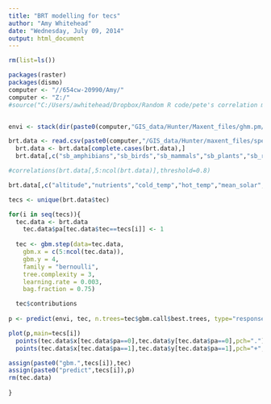 ```yaml
---
title: "BRT modelling for tecs"
author: "Amy Whitehead"
date: "Wednesday, July 09, 2014"
output: html_document
---
```



```r
rm(list=ls())

packages(raster)
packages(dismo)
computer <- "//654cw-20990/Amy/"
computer <- "Z:/"
#source("C:/Users/awhitehead/Dropbox/Random R code/pete's correlation matrix.r")


envi <- stack(dir(paste0(computer,"GIS_data/Hunter/Maxent_files/ghm.pm/environmental_data/standardised_rasters/"),pattern=".asc$",full.names=T))

brt.data <- read.csv(paste0(computer,"/GIS_data/Hunter/maxent_files/species_data/brt.data_tecs.csv"))
  brt.data <- brt.data[complete.cases(brt.data),]
  brt.data[,c("sb_amphibians","sb_birds","sb_mammals","sb_plants","sb_reptiles")] <- list(NULL)

#correlations(brt.data[,5:ncol(brt.data)],threshold=0.8)

brt.data[,c("altitude","nutrients","cold_temp","hot_temp","mean_solar","ruggedness","roughness")] <- list(NULL)

```



```r
tecs <- unique(brt.data$tec)

for(i in seq(tecs)){
  tec.data <- brt.data
    tec.data$pa[tec.data$tec==tecs[i]] <- 1
 
  tec <- gbm.step(data=tec.data, 
    gbm.x = c(5:ncol(tec.data)),
    gbm.y = 4,
    family = "bernoulli",
    tree.complexity = 3,
    learning.rate = 0.003,
    bag.fraction = 0.75)

  tec$contributions
  
p <- predict(envi, tec, n.trees=tec$gbm.call$best.trees, type="response")

plot(p,main=tecs[i])
  points(tec.data$x[tec.data$pa==0],tec.data$y[tec.data$pa==0],pch=".")
  points(tec.data$x[tec.data$pa==1],tec.data$y[tec.data$pa==1],pch="+",col="red")

assign(paste0("gbm.",tecs[i]),tec)
assign(paste0("predict",tecs[i]),p)
rm(tec.data)
  
}



```


